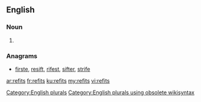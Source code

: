 ==English==

===Noun===
{{head|en}}

# {{plural of|refit}}

===Anagrams===
* [[firste#English|firste]], [[resift#English|resift]], [[rifest#English|rifest]], [[sifter#English|sifter]], [[strife#English|strife]]

[[Category:English plurals]][[Category:English plurals using obsolete wikisyntax]]

[[ar:refits]]
[[fr:refits]]
[[ku:refits]]
[[my:refits]]
[[vi:refits]]